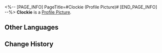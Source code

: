 <%-- [PAGE_INFO]
PageTitle=#Clockie (Profile Picture)#
[END_PAGE_INFO] --%>
{{Item Infobox
|title       = Clockie
|id          = 202011
|image       = Profile Picture Clockie.png{{subst:void|<!--$UPLOAD:<<SpriteOutput/ItemFigures/AvatarHead/IconHead_202011.png>-<Profile Picture Clockie.png>-<Item Icons>>-->}}
|type        = Profile Picture
|invCategory = 
|rarity      = 4
|effect      = 
|description = Clockie waiting at the finish line.
|source1     = A miraculous grand prize from the [[Golden Capsule Machine]].
}}
{{Description|''"Tick-tock! You're definitely the smartest pal I've ever met!"''}}
'''Clockie''' is a [[Profile Picture]].

==Other Languages==
{{Other Languages
|en   = Clockie
|zhs  = 钟表小子
|zht  = 鐘錶小子
|ja   = クロックボーイ
|ko   = 시계 소년
|es   = Relojito
|fr   = Chronou
|ru   = Часик
|th   = เจ้าหนูนาฬิกา
|vi   = Cậu Bé Đồng Hồ
|de   = Clockie
|id   = Clockie
|pt   = Relogin
}}

==Change History==
{{Change History|2.0}}